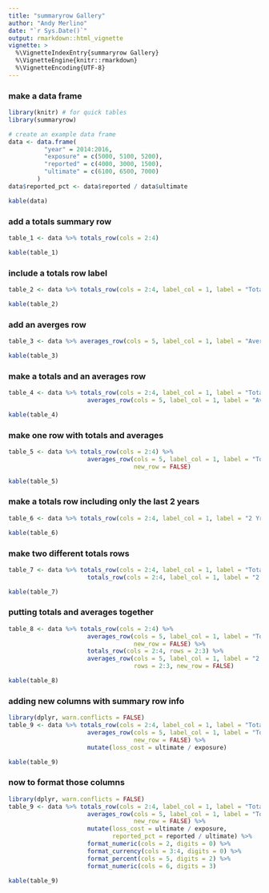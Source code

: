 ```yaml
---
title: "summaryrow Gallery"
author: "Andy Merlino"
date: "`r Sys.Date()`"
output: rmarkdown::html_vignette
vignette: >
  %\VignetteIndexEntry{summaryrow Gallery}
  %\VignetteEngine{knitr::rmarkdown}
  %\VignetteEncoding{UTF-8}
---
```


### make a data frame
```r
library(knitr) # for quick tables
library(summaryrow)

# create an example data frame
data <- data.frame(
          "year" = 2014:2016,
          "exposure" = c(5000, 5100, 5200),
          "reported" = c(4000, 3000, 1500),
          "ultimate" = c(6100, 6500, 7000)
        )
data$reported_pct <- data$reported / data$ultimate

kable(data)
```

### add a totals summary row
```r
table_1 <- data %>% totals_row(cols = 2:4)

kable(table_1)
```

### include a totals row label
```r
table_2 <- data %>% totals_row(cols = 2:4, label_col = 1, label = "Totals:")

kable(table_2)
```

### add an averges row
```r
table_3 <- data %>% averages_row(cols = 5, label_col = 1, label = "Averages:")

kable(table_3)
```

### make a totals and an averages row
```r
table_4 <- data %>% totals_row(cols = 2:4, label_col = 1, label = "Totals:") %>%
                      averages_row(cols = 5, label_col = 1, label = "Averages:")

kable(table_4)
```

### make one row with totals and averages
```r
table_5 <- data %>% totals_row(cols = 2:4) %>%
                      averages_row(cols = 5, label_col = 1, label = "Totals/Averages:", 
                                   new_row = FALSE)

kable(table_5)
```

### make a totals row including only the last 2 years
```r
table_6 <- data %>% totals_row(cols = 2:4, label_col = 1, label = "2 Yr Totals:", rows = 2:3)

kable(table_6)
```

### make two different totals rows
```r
table_7 <- data %>% totals_row(cols = 2:4, label_col = 1, label = "Totals:") %>%
                      totals_row(cols = 2:4, label_col = 1, label = "2 Yr Totals:", rows = 2:3)

kable(table_7)
```

### putting totals and averages together
```r
table_8 <- data %>% totals_row(cols = 2:4) %>%
                      averages_row(cols = 5, label_col = 1, label = "Totals/Averages:", 
                                   new_row = FALSE) %>%
                      totals_row(cols = 2:4, rows = 2:3) %>%
                      averages_row(cols = 5, label_col = 1, label = "2 Yr Totals/Averages:", 
                                   rows = 2:3, new_row = FALSE)

kable(table_8)
```

### adding new columns with summary row info
```r
library(dplyr, warn.conflicts = FALSE)
table_9 <- data %>% totals_row(cols = 2:4, label_col = 1, label = "Totals:") %>%
                      averages_row(cols = 5, label_col = 1, label = "Totals/Averages:", 
                                   new_row = FALSE) %>%
                      mutate(loss_cost = ultimate / exposure)

kable(table_9)
```

### now to format those columns
```r
library(dplyr, warn.conflicts = FALSE)
table_9 <- data %>% totals_row(cols = 2:4, label_col = 1, label = "Totals:") %>%
                      averages_row(cols = 5, label_col = 1, label = "Totals/Averages:", 
                                   new_row = FALSE) %>%
                      mutate(loss_cost = ultimate / exposure,
                             reported_pct = reported / ultimate) %>%
                      format_numeric(cols = 2, digits = 0) %>%
                      format_currency(cols = 3:4, digits = 0) %>%
                      format_percent(cols = 5, digits = 2) %>%
                      format_numeric(cols = 6, digits = 3)

kable(table_9)
```
